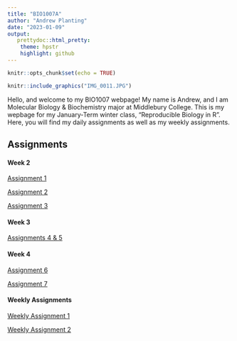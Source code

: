 ```yaml
---
title: "BIO1007A"
author: "Andrew Planting"
date: "2023-01-09"
output:
   prettydoc::html_pretty:
    theme: hpstr
    highlight: github
---
```


```r
knitr::opts_chunk$set(echo = TRUE)
```

``` r
knitr::include_graphics("IMG_0011.JPG")
```

Hello, and welcome to my BIO1007 webpage! My name is Andrew, and I am Molecular Biology & Biochemistry major at Middlebury College. This is my wepbage for my January-Term winter class, "Reproducible Biology in R". Here, you will find my daily assignments as well as my weekly assignments. 

## Assignments

#### Week 2
[Assignment 1](Assignment1.html)

[Assignment 2](Assignment2.html)

[Assignment 3](Assignment3.html)

#### Week 3
[Assignments 4 & 5](Assignment4_5.html)

#### Week 4
[Assignment 6](Assignment6.html)

[Assignment 7](Assignment7.html)

#### Weekly Assignments
[Weekly Assignment 1](WeeklyAssignment.html)

[Weekly Assignment 2](WeeklyAssignment2.html)
